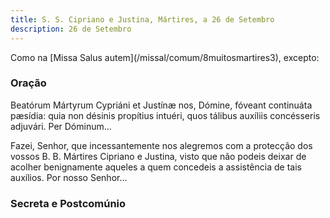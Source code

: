 ```yaml
---
title: S. S. Cipriano e Justina, Mártires, a 26 de Setembro
description: 26 de Setembro
---
```


<aside>
  Como na [Missa Salus autem](/missal/comum/8muitosmartires3), excepto:
</aside>


### Oração

<div class="side-by-side not-content">

Beatórum Mártyrum Cypriáni et Justínæ nos, Dómine, fóveant continuáta pæsídia: quia non désinis propítius intuéri, quos tálibus auxíliis concésseris adjuvári. Per Dóminum...

Fazei, Senhor, que incessantemente nos alegremos com a protecção dos vossos B. B. Mártires Cipriano e Justina, visto que não podeis deixar de acolher benignamente aqueles a quem concedeis a assistência de tais auxílios. Por nosso Senhor...

</div>

### Secreta e Postcomúnio

<LinkCard
  href="/missal/comum/7muitosmartires2#secreta"
  title="Muitos Mártires - Missa Sapiéntiam sanctórum"
/>
